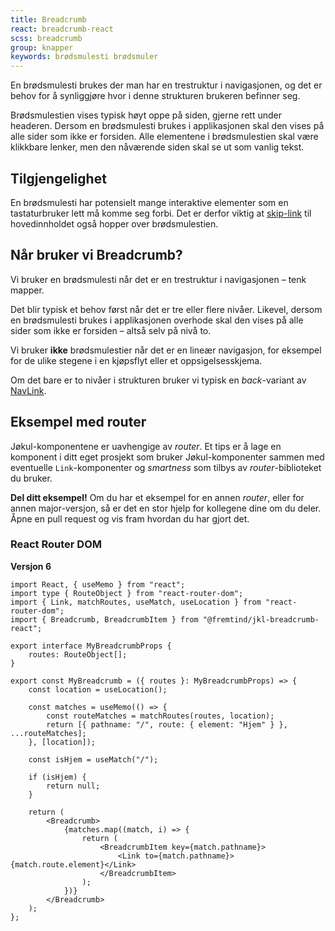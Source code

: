```yaml
---
title: Breadcrumb
react: breadcrumb-react
scss: breadcrumb
group: knapper
keywords: brødsmulesti brødsmuler
---
```



<Ingress>
    En brødsmulesti brukes der man har en trestruktur i navigasjonen, og det er behov for å synliggjøre hvor i denne
    strukturen brukeren befinner seg.
</Ingress>

<ComponentExample component={BreadcrumbExample} codeExample={breadcrumbExampleCode} />

Brødsmulestien vises typisk høyt oppe på siden, gjerne rett under headeren. Dersom en brødsmulesti brukes i applikasjonen skal den vises på alle sider som ikke er forsiden. Alle elementene i brødsmulestien skal være klikkbare lenker, men den nåværende siden skal se ut som vanlig tekst.

## Tilgjengelighet

En brødsmulesti har potensielt mange interaktive elementer som en tastaturbruker lett må komme seg forbi. Det er derfor viktig at [skip-link](/universell-utforming/guide#uu/hoppe-over-blokker) til hovedinnholdet også hopper over brødsmulestien.

## Når bruker vi Breadcrumb?

Vi bruker en brødsmulesti når det er en trestruktur i navigasjonen – tenk mapper.

Det blir typisk et behov først når det er tre eller flere nivåer. Likevel, dersom en brødsmulesti brukes i applikasjonen overhode skal den vises på alle sider som ikke er forsiden – altså selv på nivå to.

Vi bruker **ikke** brødsmulestier når det er en lineær navigasjon, for eksempel for de ulike stegene i en kjøpsflyt eller et oppsigelsesskjema.

Om det bare er to nivåer i strukturen bruker vi typisk en _back_-variant av [NavLink](/komponenter/link).

## Eksempel med router

Jøkul-komponentene er uavhengige av _router_. Et tips er å lage en komponent i ditt eget prosjekt som bruker Jøkul-komponenter sammen med eventuelle `Link`-komponenter og _smartness_ som tilbys av _router_-biblioteket du bruker.

**Del ditt eksempel!** Om du har et eksempel for en annen _router_, eller for annen major-versjon, så er det en stor hjelp for kollegene dine om du deler. Åpne en pull request og vis fram hvordan du har gjort det.

### React Router DOM

**Versjon 6**

```tsx
import React, { useMemo } from "react";
import type { RouteObject } from "react-router-dom";
import { Link, matchRoutes, useMatch, useLocation } from "react-router-dom";
import { Breadcrumb, BreadcrumbItem } from "@fremtind/jkl-breadcrumb-react";

export interface MyBreadcrumbProps {
    routes: RouteObject[];
}

export const MyBreadcrumb = ({ routes }: MyBreadcrumbProps) => {
    const location = useLocation();

    const matches = useMemo(() => {
        const routeMatches = matchRoutes(routes, location);
        return [{ pathname: "/", route: { element: "Hjem" } }, ...routeMatches];
    }, [location]);

    const isHjem = useMatch("/");

    if (isHjem) {
        return null;
    }

    return (
        <Breadcrumb>
            {matches.map((match, i) => {
                return (
                    <BreadcrumbItem key={match.pathname}>
                        <Link to={match.pathname}>{match.route.element}</Link>
                    </BreadcrumbItem>
                );
            })}
        </Breadcrumb>
    );
};
```
